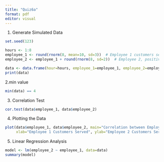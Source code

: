 ```yaml
---
title: "Quiz6a"
format: pdf
editor: visual
---
```


1. Generate Simulated Data
```r
set.seed(123)

hours <- 1:8
employee_1 <- round(rnorm(8, mean=10, sd=3))  # Employee 1 customers served
employee_2 <- employee_1 + round(rnorm(8, sd=2))  # Employee 2, positively correlated with some variation

data <- data.frame(hour=hours, employee_1=employee_1, employee_2=employee_2)
print(data)
```

2.min value
```r
min(data) == 4
```
3. Correlation Test
```r

cor.test(data$employee_1, data$employee_2)
```
4. Plotting the Data
```r
plot(data$employee_1, data$employee_2, main="Correlation between Employee Efficiencies",
     xlab="Employee 1 Customers Served", ylab="Employee 2 Customers Served", pch=19, col="blue")
```
5. Linear Regression Analysis
```r
model <- lm(employee_2 ~ employee_1, data=data)
summary(model)
```


